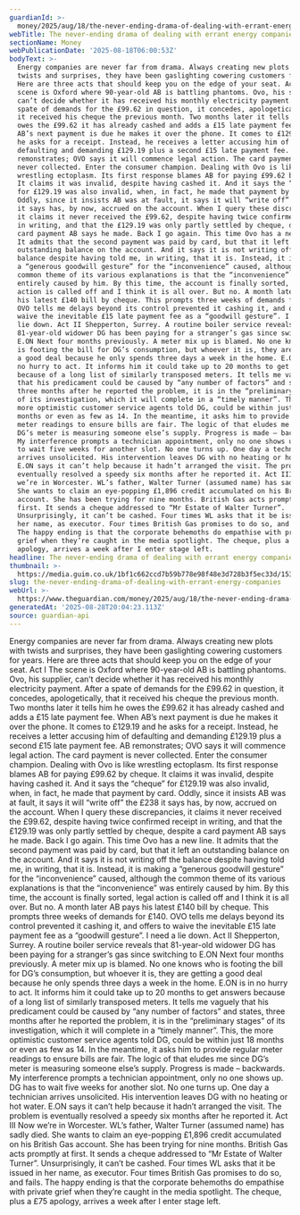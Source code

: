 ```yaml
---
guardianId: >-
  money/2025/aug/18/the-never-ending-drama-of-dealing-with-errant-energy-companies
webTitle: The never-ending drama of dealing with errant energy companies
sectionName: Money
webPublicationDate: '2025-08-18T06:00:53Z'
bodyText: >-
  Energy companies are never far from drama. Always creating new plots with
  twists and surprises, they have been gaslighting cowering customers for years.
  Here are three acts that should keep you on the edge of your seat. Act I The
  scene is Oxford where 90-year-old AB is battling phantoms. Ovo, his supplier,
  can’t decide whether it has received his monthly electricity payment. After a
  spate of demands for the £99.62 in question, it concedes, apologetically, that
  it received his cheque the previous month. Two months later it tells him he
  owes the £99.62 it has already cashed and adds a £15 late payment fee. When
  AB’s next payment is due he makes it over the phone. It comes to £129.19 and
  he asks for a receipt. Instead, he receives a letter accusing him of
  defaulting and demanding £129.19 plus a second £15 late payment fee. AB
  remonstrates; OVO says it will commence legal action. The card payment is
  never collected. Enter the consumer champion. Dealing with Ovo is like
  wrestling ectoplasm. Its first response blames AB for paying £99.62 by cheque.
  It claims it was invalid, despite having cashed it. And it says the “cheque”
  for £129.19 was also invalid, when, in fact, he made that payment by card.
  Oddly, since it insists AB was at fault, it says it will “write off” the £238
  it says has, by now, accrued on the account. When I query these discrepancies,
  it claims it never received the £99.62, despite having twice confirmed receipt
  in writing, and that the £129.19 was only partly settled by cheque, despite a
  card payment AB says he made. Back I go again. This time Ovo has a new line.
  It admits that the second payment was paid by card, but that it left an
  outstanding balance on the account. And it says it is not writing off the
  balance despite having told me, in writing, that it is. Instead, it is making
  a “generous goodwill gesture” for the “inconvenience” caused, although the
  common theme of its various explanations is that the “inconvenience” was
  entirely caused by him. By this time, the account is finally sorted, legal
  action is called off and I think it is all over. But no. A month later AB pays
  his latest £140 bill by cheque. This prompts three weeks of demands for £140.
  OVO tells me delays beyond its control prevented it cashing it, and offers to
  waive the inevitable £15 late payment fee as a “goodwill gesture”. I need a
  lie down. Act II Shepperton, Surrey. A routine boiler service reveals that
  81-year-old widower DG has been paying for a stranger’s gas since switching to
  E.ON Next four months previously. A meter mix up is blamed. No one knows who
  is footing the bill for DG’s consumption, but whoever it is, they are getting
  a good deal because he only spends three days a week in the home. E.ON is in
  no hurry to act. It informs him it could take up to 20 months to get answers
  because of a long list of similarly transposed meters. It tells me vaguely
  that his predicament could be caused by “any number of factors” and states,
  three months after he reported the problem, it is in the “preliminary stages”
  of its investigation, which it will complete in a “timely manner”. This, the
  more optimistic customer service agents told DG, could be within just 18
  months or even as few as 14. In the meantime, it asks him to provide regular
  meter readings to ensure bills are fair. The logic of that eludes me since
  DG’s meter is measuring someone else’s supply. Progress is made – backwards.
  My interference prompts a technician appointment, only no one shows up. DG has
  to wait five weeks for another slot. No one turns up. One day a technician
  arrives unsolicited. His intervention leaves DG with no heating or hot water.
  E.ON says it can’t help because it hadn’t arranged the visit. The problem is
  eventually resolved a speedy six months after he reported it. Act III Now
  we’re in Worcester. WL’s father, Walter Turner (assumed name) has sadly died.
  She wants to claim an eye-popping £1,896 credit accumulated on his British Gas
  account. She has been trying for nine months. British Gas acts promptly at
  first. It sends a cheque addressed to “Mr Estate of Walter Turner”.
  Unsurprisingly, it can’t be cashed. Four times WL asks that it be issued in
  her name, as executor. Four times British Gas promises to do so, and fails.
  The happy ending is that the corporate behemoths do empathise with private
  grief when they’re caught in the media spotlight. The cheque, plus a £75
  apology, arrives a week after I enter stage left.
headline: The never-ending drama of dealing with errant energy companies
thumbnail: >-
  https://media.guim.co.uk/1bf1c662ccd7b59b778e98f48e3d728b3f5ec33d/1537_263_5738_4591/500.jpg
slug: the-never-ending-drama-of-dealing-with-errant-energy-companies
webUrl: >-
  https://www.theguardian.com/money/2025/aug/18/the-never-ending-drama-of-dealing-with-errant-energy-companies
generatedAt: '2025-08-28T20:04:23.113Z'
source: guardian-api
---
```

Energy companies are never far from drama. Always creating new plots with twists and surprises, they have been gaslighting cowering customers for years. Here are three acts that should keep you on the edge of your seat. Act I The scene is Oxford where 90-year-old AB is battling phantoms. Ovo, his supplier, can’t decide whether it has received his monthly electricity payment. After a spate of demands for the £99.62 in question, it concedes, apologetically, that it received his cheque the previous month. Two months later it tells him he owes the £99.62 it has already cashed and adds a £15 late payment fee. When AB’s next payment is due he makes it over the phone. It comes to £129.19 and he asks for a receipt. Instead, he receives a letter accusing him of defaulting and demanding £129.19 plus a second £15 late payment fee. AB remonstrates; OVO says it will commence legal action. The card payment is never collected. Enter the consumer champion. Dealing with Ovo is like wrestling ectoplasm. Its first response blames AB for paying £99.62 by cheque. It claims it was invalid, despite having cashed it. And it says the “cheque” for £129.19 was also invalid, when, in fact, he made that payment by card. Oddly, since it insists AB was at fault, it says it will “write off” the £238 it says has, by now, accrued on the account. When I query these discrepancies, it claims it never received the £99.62, despite having twice confirmed receipt in writing, and that the £129.19 was only partly settled by cheque, despite a card payment AB says he made. Back I go again. This time Ovo has a new line. It admits that the second payment was paid by card, but that it left an outstanding balance on the account. And it says it is not writing off the balance despite having told me, in writing, that it is. Instead, it is making a “generous goodwill gesture” for the “inconvenience” caused, although the common theme of its various explanations is that the “inconvenience” was entirely caused by him. By this time, the account is finally sorted, legal action is called off and I think it is all over. But no. A month later AB pays his latest £140 bill by cheque. This prompts three weeks of demands for £140. OVO tells me delays beyond its control prevented it cashing it, and offers to waive the inevitable £15 late payment fee as a “goodwill gesture”. I need a lie down. Act II Shepperton, Surrey. A routine boiler service reveals that 81-year-old widower DG has been paying for a stranger’s gas since switching to E.ON Next four months previously. A meter mix up is blamed. No one knows who is footing the bill for DG’s consumption, but whoever it is, they are getting a good deal because he only spends three days a week in the home. E.ON is in no hurry to act. It informs him it could take up to 20 months to get answers because of a long list of similarly transposed meters. It tells me vaguely that his predicament could be caused by “any number of factors” and states, three months after he reported the problem, it is in the “preliminary stages” of its investigation, which it will complete in a “timely manner”. This, the more optimistic customer service agents told DG, could be within just 18 months or even as few as 14. In the meantime, it asks him to provide regular meter readings to ensure bills are fair. The logic of that eludes me since DG’s meter is measuring someone else’s supply. Progress is made – backwards. My interference prompts a technician appointment, only no one shows up. DG has to wait five weeks for another slot. No one turns up. One day a technician arrives unsolicited. His intervention leaves DG with no heating or hot water. E.ON says it can’t help because it hadn’t arranged the visit. The problem is eventually resolved a speedy six months after he reported it. Act III Now we’re in Worcester. WL’s father, Walter Turner (assumed name) has sadly died. She wants to claim an eye-popping £1,896 credit accumulated on his British Gas account. She has been trying for nine months. British Gas acts promptly at first. It sends a cheque addressed to “Mr Estate of Walter Turner”. Unsurprisingly, it can’t be cashed. Four times WL asks that it be issued in her name, as executor. Four times British Gas promises to do so, and fails. The happy ending is that the corporate behemoths do empathise with private grief when they’re caught in the media spotlight. The cheque, plus a £75 apology, arrives a week after I enter stage left.
